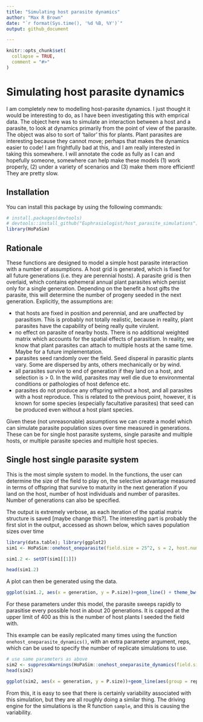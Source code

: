 ```yaml
---
title: "Simulating host parasite dynamics"
author: "Max R Brown"
date: "`r format(Sys.time(), '%d %B, %Y')`"
output: github_document

---
```


```r
knitr::opts_chunk$set(
  collapse = TRUE,
  comment = "#>"
)
```

# Simulating host parasite dynamics

I am completely new to modelling host-parasite dynamics. I just thought it would be interesting to do, as I have been investigating this with emprical data. The object here was to simulate an interaction between a host and a parasite, to look at dynamics primarily from the point of view of the parasite. The object was also to sort of 'tailor' this for plants. Plant parasites are interesting because they cannot move; perhaps that makes the dynamics easier to code! I am frightfully bad at this, and I am really interested in taking this somewhere. I will annotate the code as fully as I can and hopefully someone, somewhere can help make these models (1) work properly, (2) under a variety of scenarios and (3) make them more efficient! They are pretty slow.


## Installation

You can install this package by using the following commands:

```r
# install.packages(devtools)
# devtools::install_github("Euphrasiologist/host_parasite_simulations")
library(HoPaSim)
```

## Rationale

These functions are designed to model a simple host parasite interaction with a number of assumptions. A host grid is generated, which is fixed for all future generations (i.e. they are perennial hosts). A parasite grid is then overlaid, which contains ephemeral annual plant parasites which persist only for a single generation. Depending on the benefit a host gifts the parasite, this will determine the number of progeny seeded in the next generation. Explicitly, the assumptions are:

- that hosts are fixed in position and perennial, and are unaffected by parasitism. This is probably not totally realistic, because in reality, plant parasites have the capability of being really quite virulent.
- no effect on parasite of nearby hosts. There is no additional weighted matrix which accounts for the spatial effects of parasitism. In reality, we know that plant parasites can attach to multiple hosts at the same time. Maybe for a future implementation.
- parasites seed randomly over the field. Seed disperal in parasitic plants vary. Some are dispersed by ants, others mechanically or by wind. 
- all parasites survive to end of generation if they land on a host, and selection is > 0. In the wild, parasites may well die due to environmental conditions or pathologies of host defence etc.
- parasites do not produce any offspring without a host, and all parasites with a host reproduce. This is related to the previous point, however, it is known for some species (especially facultative parasites) that seed can be produced even without a host plant species.

Given these (not unreasonable) assumptions we can create a model which can simulate parasite population sizes over time measured in generations. These can be for single host parasite systems, single parasite and multiple hosts, or multiple parasite species and multiple host species.

## Single host single parasite system

This is the most simple system to model. In the functions, the user can determine the size of the field to play on, the selective advantage measured in terms of offspring that survive to maturity in the next generation if you land on the host, number of host individuals and number of parasites. Number of generations can also be specified.

The output is extremely verbose, as each iteration of the spatial matrix structure is saved [maybe change this?]. The interesting part is probably the first slot in the output, accessed as shown below, which saves population sizes over time

```r
library(data.table); library(ggplot2)
sim1 <- HoPaSim::onehost_oneparasite(field.size = 25^2, s = 2, host.number = 400, parasite.number = 20, gens = 100)

sim1.2 <- setDT(sim1[[1]])

head(sim1.2)
```

A plot can then be generated using the data.

```r
ggplot(sim1.2, aes(x = generation, y = P.size))+geom_line() + theme_bw() + xlab(label = "Generations") + ylab(label = "Population Size")

```

For these parameters under this model, the parasite sweeps rapidly to parasitise every possible host in about 20 generations. It is capped at the upper limit of 400 as this is the number of host plants I seeded the field with.

This example can be easily replicated many times using the function `onehost_oneparasite_dynamics()`, with an extra parameter argument, reps, which can be used to specify the number of replicate simulations to use.

```r
# use same parameters as above
sim2 <- suppressWarnings(HoPaSim::onehost_oneparasite_dynamics(field.size = 25^2, s = 2, host.number = 400, parasite.number = 20, gens = 100, reps = 30))
head(sim2)

ggplot(sim2, aes(x = generation, y = P.size))+geom_line(aes(group = rep)) + theme_bw() + xlab(label = "Generations") + ylab(label = "Population Size")

```

From this, it is easy to see that there is certainly variability associated with this simulation, but they are all roughly doing a similar thing. The driving engine for the simulations is the R function `sample`, and this is causing the variability.